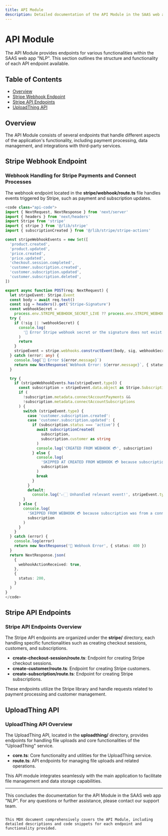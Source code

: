 ```yaml
---
title: API Module
description: Detailed documentation of the API Module in the SAAS web app "NLP".
---
```


# API Module

The API Module provides endpoints for various functionalities within the SAAS web app "NLP". This section outlines the structure and functionality of each API endpoint available.

## Table of Contents
- [Overview](#overview)
- [Stripe Webhook Endpoint](#stripe-webhook-endpoint)
- [Stripe API Endpoints](#stripe-api-endpoints)
- [UploadThing API](#uploadthing-api)

## <span class="api-section-title" id="overview">Overview</span>

The API Module consists of several endpoints that handle different aspects of the application's functionality, including payment processing, data management, and integrations with third-party services.

## <span class="api-section-title" id="stripe-webhook-endpoint">Stripe Webhook Endpoint</span>

### Webhook Handling for Stripe Payments and Connect Processes

The webhook endpoint located in the **stripe/webhook/route.ts** file handles events triggered by Stripe, such as payment and subscription updates.

```typescript
<code class="api-code">
import { NextRequest, NextResponse } from 'next/server'
import { headers } from 'next/headers'
import Stripe from 'stripe'
import { stripe } from '@/lib/stripe'
import { subscriptionCreated } from '@/lib/stripe/stripe-actions'

const stripeWebhookEvents = new Set([
  'product.created',
  'product.updated',
  'price.created',
  'price.updated',
  'checkout.session.completed',
  'customer.subscription.created',
  'customer.subscription.updated',
  'customer.subscription.deleted',
])

export async function POST(req: NextRequest) {
  let stripeEvent: Stripe.Event
  const body = await req.text()
  const sig = headers().get('Stripe-Signature')
  const webhookSecret =
    process.env.STRIPE_WEBHOOK_SECRET_LIVE ?? process.env.STRIPE_WEBHOOK_SECRET
  try {
    if (!sig || !webhookSecret) {
      console.log(
        '🔴 Error Stripe webhook secret or the signature does not exist.'
      )
      return
    }
    stripeEvent = stripe.webhooks.constructEvent(body, sig, webhookSecret)
  } catch (error: any) {
    console.log(`🔴 Error ${error.message}`)
    return new NextResponse(`Webhook Error: ${error.message}`, { status: 400 })
  }

  try {
    if (stripeWebhookEvents.has(stripeEvent.type)) {
      const subscription = stripeEvent.data.object as Stripe.Subscription
      if (
        !subscription.metadata.connectAccountPayments &&
        !subscription.metadata.connectAccountSubscriptions
      ) {
        switch (stripeEvent.type) {
          case 'customer.subscription.created':
          case 'customer.subscription.updated': {
            if (subscription.status === 'active') {
              await subscriptionCreated(
                subscription,
                subscription.customer as string
              )
              console.log('CREATED FROM WEBHOOK 💳', subscription)
            } else {
              console.log(
                'SKIPPED AT CREATED FROM WEBHOOK 💳 because subscription status is not active',
                subscription
              )
              break
            }
          }
          default:
            console.log('👉🏻 Unhandled relevant event!', stripeEvent.type)
        }
      } else {
        console.log(
          'SKIPPED FROM WEBHOOK 💳 because subscription was from a connected account not for the application',
          subscription
        )
      }
    }
  } catch (error) {
    console.log(error)
    return new NextResponse('🔴 Webhook Error', { status: 400 })
  }
  return NextResponse.json(
    {
      webhookActionReceived: true,
    },
    {
      status: 200,
    }
  )
}
</code>
```

## <span class="api-section-title" id="stripe-api-endpoints">Stripe API Endpoints</span>

### Stripe API Endpoints Overview

The Stripe API endpoints are organized under the **stripe/** directory, each handling specific functionalities such as creating checkout sessions, customers, and subscriptions.

- **create-checkout-session/route.ts**: Endpoint for creating Stripe checkout sessions.
- **create-customer/route.ts**: Endpoint for creating Stripe customers.
- **create-subscription/route.ts**: Endpoint for creating Stripe subscriptions.

These endpoints utilize the Stripe library and handle requests related to payment processing and customer management.

## <span class="api-section-title" id="uploadthing-api">UploadThing API</span>

### UploadThing API Overview

The UploadThing API, located in the **uploadthing/** directory, provides endpoints for handling file uploads and core functionalities of the "UploadThing" service.

- **core.ts**: Core functionality and utilities for the UploadThing service.
- **route.ts**: API endpoints for managing file uploads and related operations.

This API module integrates seamlessly with the main application to facilitate file management and data storage capabilities.

---

This concludes the documentation for the API Module in the SAAS web app "NLP". For any questions or further assistance, please contact our support team.
```

This MDX document comprehensively covers the API Module, including detailed descriptions and code snippets for each endpoint and functionality provided.